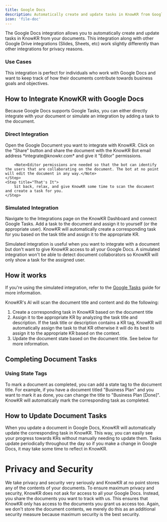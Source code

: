 ```yaml
---
title: Google Docs
description: Automatically create and update tasks in KnowKR from Google Documents.
icon: 'file-doc'
---
```


The Google Docs integration allows you to automatically create and update tasks in KnowKR from your documents.
This integration along with other Google Drive integrations (Slides, Sheets, etc) work slightly differently than other integrations for
<Tooltip tip="Scroll to the bottom of the page for more information">privacy reasons</Tooltip>.

### Use Cases

This integration is perfect for individuals who work with Google Docs and want to keep track of how their documents contribute towards business goals and objectives.

## How to Integrate KnowKR with Google Docs

Because Google Docs supports Google Tasks, you can either directly integrate with your document or simulate an integration by adding a task to the document.

### Direct Integration

<Steps>
    <Step title="Open your Doc">
        Open the Google Document you want to integrate with KnowKR.
    </Step>
    <Step title="Share with KnowKR Bot">
        Click on the "Share" button and share the document with the KnowKR Bot email address *integrate@knowkr.com* and give it "Editor" permissions.

        <Note>Editor permissions are needed so that the bot can identify the users that are collaborating on the document. The bot at no point will edit the document in any way.</Note>
    </Step>
    <Step title="That's It">
        Sit back, relax, and give KnowKR some time to scan the document and create a task for you.
    </Step>
</Steps>

### Simulated Integration

<Steps>
    <Step title="Integrate with Google Tasks">
        Navigate to the Integrations page on the KnowKR Dashboard and connect Google Tasks.
    </Step>
    <Step title="Add Task to document">
        Add a task to the document and assign it to yourself (or the appropriate user).
    </Step>
    <Step title="That's It">
        KnowKR will automatically create a corresponding task for you based on the task title and assign it to the appropriate KR.
    </Step>
</Steps>

<Note>Simulated integration is useful when you want to integrate with a document but don't want to give KnowKR access to all your Google Docs.</Note>
<Warning>A simulated integration won't be able to detect document collaborators so KnowKR will only show a task for the assigned user.</Warning>

## How it works

If you're using the simulated integration, refer to the [Google Tasks](/integrations/gtasks) guide for more information.

KnowKR's AI will scan the document title and content and do the following:

1. Create a corresponding task in KnowKR based on the document title
2. Assign it to tbe appropriate KR by analyzing the task title and description. If the task title or description contains a KR tag, KnowKR will automatically assign the task to that KR otherwise it will do its best to assign it to the appropriate KR based on the context.
3. Update the document state based on the document title. See below for more information.

## Completing Document Tasks

### Using State Tags

To mark a document as completed, you can add a state tag to the document title. For example, if you have a document titled "Business Plan" and you want to mark it as done, you can change the title to "Business Plan [Done]". KnowKR will automatically mark the corresponding task as completed.

## How to Update Document Tasks

When you update a document in Google Docs, KnowKR will automatically update the corresponding task in KnowKR. This way, you can easily see your progress towards KRs without manually needing to update them.
Tasks update periodically throughout the day so if you make a change in Google Docs, it may take some time to reflect in KnowKR.

# Privacy and Security
We take privacy and security very seriously and KnowKR at no point stores any of the contents of your documents.
To ensure maximum privacy and security, KnowKR does not ask for access to all your Google Docs. Instead, you share the documents you want to track with us. This ensures that KnowKR only has access to the documents you grant us access too. Again, we don't store the document contents,
we merely do this as an additional security measure because maximum security is the best security.